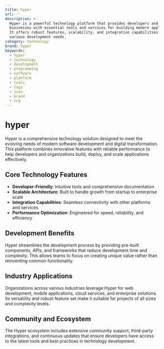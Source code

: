 ```yaml
---
title: hyper
url: ''
description: >-
  Hyper is a powerful technology platform that provides developers and
  businesses with essential tools and services for building modern applications.
  It offers robust features, scalability, and integration capabilities for
  various development needs.
category: technology
brand: hyper
keywords:
  - hyper
  - technology
  - development
  - programming
  - software
  - platform
  - tools
  - logo
  - icon
  - brand
  - svg
---
```


# hyper

Hyper is a comprehensive technology solution designed to meet the evolving needs of modern software development and digital transformation. This platform combines innovative features with reliable performance to help developers and organizations build, deploy, and scale applications effectively.

## Core Technology Features

- **Developer-Friendly**: Intuitive tools and comprehensive documentation
- **Scalable Architecture**: Built to handle growth from startup to enterprise scale
- **Integration Capabilities**: Seamless connectivity with other platforms and services
- **Performance Optimization**: Engineered for speed, reliability, and efficiency

## Development Benefits

Hyper streamlines the development process by providing pre-built components, APIs, and frameworks that reduce development time and complexity. This allows teams to focus on creating unique value rather than reinventing common functionality.

## Industry Applications

Organizations across various industries leverage Hyper for web development, mobile applications, cloud services, and enterprise solutions. Its versatility and robust feature set make it suitable for projects of all sizes and complexity levels.

## Community and Ecosystem

The Hyper ecosystem includes extensive community support, third-party integrations, and continuous updates that ensure developers have access to the latest tools and best practices in technology development.
